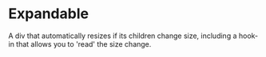 
<Meta title="Layout/Expandable" component={Expandable} />

# Expandable

A div that automatically resizes if its children change size, including a hook-in that allows you to 'read' the size change.

<Canvas withSource="open">
  <Story id="layout-expandable--default" />
</Canvas>

<ArgsTable of={Expandable} />
